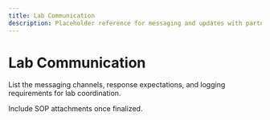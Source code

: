 ```yaml
---
title: Lab Communication
description: Placeholder reference for messaging and updates with partner labs.
---
```


# Lab Communication

List the messaging channels, response expectations, and logging requirements for lab coordination.

Include SOP attachments once finalized.
